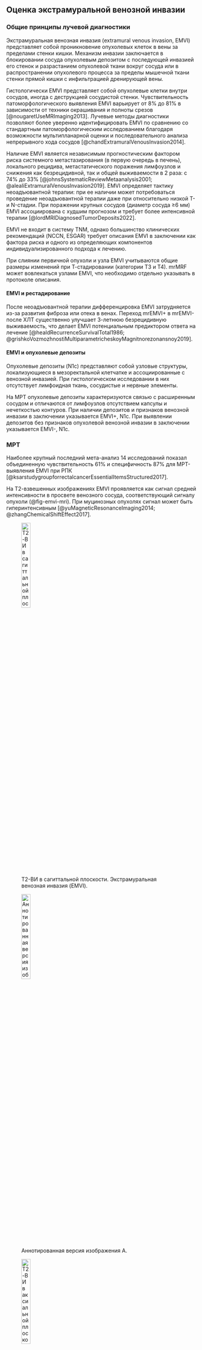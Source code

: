 ## Оценка экстрамуральной венозной инвазии

### Общие принципы лучевой диагностики

Экстрамуральная венозная инвазия (extramural venous invasion, EMVI) представляет собой проникновение опухолевых клеток в вены за пределами стенки кишки. Механизм инвазии заключается в блокировании сосуда опухолевым депозитом с последующей инвазией его стенок и разрастанием опухолевой ткани вокруг сосуда или в распространении опухолевого процесса за пределы мышечной ткани стенки прямой кишки с инфильтрацией дренирующей вены.

Гистологически EMVI представляет собой опухолевые клетки внутри сосудов, иногда с деструкцией сосудистой стенки. Чувствительность патоморфологического выявления EMVI варьирует от 8% до 81% в зависимости от техники окрашивания и полноты срезов [@nougaretUseMRImaging2013]. Лучевые методы диагностики позволяют более уверенно идентифицировать EMVI по сравнению со стандартным патоморфологическим исследованием благодаря возможности мультипланарной оценки и последовательного анализа непрерывного хода сосудов [@chandExtramuralVenousInvasion2014].

Наличие EMVI является независимым прогностическим фактором риска системного метастазирования (в первую очередь в печень), локального рецидива, метастатического поражения лимфоузлов и снижения как безрецидивной, так и общей выживаемости в 2 раза: с 74% до 33% [@johnsSystematicReviewMetaanalysis2001; @alealiExtramuralVenousInvasion2019]. EMVI определяет тактику неоадъювантной терапии: при ее наличии может потребоваться проведение неоадъювантной терапии даже при относительно низкой T- и N-стадии. При поражении крупных сосудов (диаметр сосуда ≥6 мм) EMVI ассоциирована с худшим прогнозом и требует более интенсивной терапии [@lordMRIDiagnosedTumorDeposits2022].

EMVI не входит в систему TNM, однако большинство клинических рекомендаций (NCCN, ESGAR) требует описания EMVI в заключении как фактора риска и одного из определяющих компонентов индивидуализированного подхода к лечению.

При слиянии первичной опухоли и узла EMVI учитываются общие размеры изменений при Т-стадировании (категории Т3 и Т4). mrMRF может вовлекаться узлами EMVI, что необходимо отдельно указывать в протоколе описания.

#### EMVI и рестадирование

После неоадъювантной терапии дифференцировка EMVI затрудняется из-за развития фиброза или отека в венах. Переход mrEMVI+ в mrEMVI- после ХЛТ существенно улучшает 3-летнюю безрецидивную выживаемость, что делает EMVI потенциальным предиктором ответа на лечение [@healdRecurrenceSurvivalTotal1986; @grishkoVozmozhnostiMultiparametricheskoyMagnitnorezonansnoy2019].

#### EMVI и опухолевые депозиты

Опухолевые депозиты (N1c) представляют собой узловые структуры, локализующиеся в мезоректальной клетчатке и ассоциированные с венозной инвазией. При гистологическом исследовании в них отсутствует лимфоидная ткань, сосудистые и нервные элементы.

На МРТ опухолевые депозиты характеризуются связью с расширенным сосудом и отличаются от лимфоузлов отсутствием капсулы и нечеткостью контуров. При наличии депозитов и признаков венозной инвазии в заключении указывается EMVI+, N1c. При выявлении депозитов без признаков опухолевой венозной инвазии в заключении указывается EMVI-, N1c.

### МРТ

Наиболее крупный последний мета-анализ 14 исследований показал объединенную чувствительность 61% и специфичность 87% для МРТ-выявления EMVI при РПК [@ksarstudygroupforrectalcancerEssentialItemsStructured2017].

На Т2-взвешенных изображениях EMVI проявляется как сигнал средней интенсивности в просвете венозного сосуда, соответствующий сигналу опухоли (@fig-emvi-mri). При муцинозных опухолях сигнал может быть гиперинтенсивным [@yuMagneticResonanceImaging2014; @zhangChemicalShiftEffect2017].

:::{#fig-emvi-mri}

![Т2-ВИ в сагиттальной плоскости. Экстрамуральная венозная инвазия (EMVI).](/img/staging/emvi/image52.png){#fig-emvi-mri-1 width=24%}

![Аннотированная версия изображения А.](/img/staging/emvi/image52_annotated.png){#fig-emvi-mri-2 width=24%}

![Т2-ВИ в аксиальной плоскости. Экстрамуральная венозная инвазия (EMVI).](/img/staging/emvi/image9.png){#fig-emvi-mri-3 width=24%}

![Аннотированная версия изображения В.](/img/staging/emvi/image9_annotated.png){#fig-emvi-mri-4 width=24%}

![Макропрепарат послеоперационного материала. Тромбированный сосуд, окруженный опухолью.](/img/staging/emvi/image33.png){#fig-emvi-mri-5 width=32%}

Экстрамуральная венозная инвазия при МРТ-исследовании. EMVI является важным прогностическим фактором системного метастазирования и локального рецидива. **А** - Т2-ВИ в сагиттальной плоскости: в структуре опухоли четко прослеживается гипоинтенсивная среднеампулярная вена с расширением просвета и опухолевым сигналом внутри сосуда; **Б** - аннотированная версия изображения А: красные пунктирные линии - области экстрамуральной венозной инвазии, желтые пунктирные линии - сосудистые структуры; **В** - Т2-ВИ в аксиальной плоскости: венозная инвазия с нарушением контуров сосуда и экстравазальным распространением; **Г** - аннотированная версия изображения В: красные пунктирные линии - области экстрамуральной венозной инвазии, желтые пунктирные линии - сосудистые структуры; **Д** - макропрепарат послеоперационного материала: сосуд с тромбированным содержимым, окруженный опухолевой тканью.
:::

Ключевые МР-признаки EMVI на Т2-ВИ:

- расширение просвета сосуда;
- наличие промежуточного МР-сигнала от опухоли внутри сосуда;
- нарушение гладкости или прерывистость стенки сосуда;
- экстравазальное распространение опухоли из сосуда в клетчатку;
- связь с основной опухолью или опухолевыми депозитами.

Сосуды диаметром менее 3 мм не подлежат надежной оценке на предмет EMVI.

На постконтрастных изображениях EMVI проявляется как слабо- или гиперваскуляризированный внутрипросветный дефект сосуда либо как узловая структура неправильной формы, расширяющая вену. При первичной диагностике различия между МРТ с контрастированием и без него ограничены [@johnsSystematicReviewMetaanalysis2001]. Контрастирование повышает уверенность интерпретации после ХЛТ, когда структура опухоли становится менее однородной из-за фиброза.

На DWI EMVI характеризуется повышенным МР-сигналом с признаками ограничения диффузии на ADC-картах. Диффузионно-взвешенные изображения улучшают выявление EMVI в мелких сосудах диаметром 3-4 мм за счет визуализации ограничения диффузии в тромбированных венах [@yuValueDiffusionKurtosis2017]. Данная последовательность помогает дифференцировать извитой сосуд от истинного расширения просвета опухолевой тканью.


### КТ

Чувствительность КТ в оценке экстрамуральной венозной инвазии (EMVI) колеблется от 32,7% до 85%, при специфичности от 89,7% до 97% [@bompouComparativeEvaluationCT2024, @kimDiagnosticPerformanceMRI2019].

КТ-признаки EMVI включают расширение сосуда с наличием ткани опухолевой плотности или змеевидное распространение опухоли в периколическую жировую клетчатку с вовлечением сосудистых структур и нарушением контуров сосудов (@fig-emvi-ct) [@bompouComparativeEvaluationCT2024, @chandExtramuralVenousInvasion2014].

Тракция сосудов и воспалительные изменения вокруг опухоли приводят к ложноположительной диагностике EMVI в 15-20% случаев [@chandExtramuralVenousInvasion2014]. Тромбоз без опухолевой инвазии и измененная гемодинамика при местном воспалении также имитируют EMVI [@smithPrognosticSignificanceMagnetic2008]. Микроскопические метастазы размером менее 3 мм остаются невидимыми при КТ, что обусловливает ложноотрицательные результаты.

:::{#fig-emvi-ct}

![Экстрамуральная венозная инвазия (EMVI) на КТ. Серпигинозное распространение опухоли в мезоректальную клетчатку.](/img/staging/emvi/image11.png){#fig-emvi-ct-1 width=24%}

![Аннотированная версия изображения А.](/img/staging/emvi/image11_annotated.png){#fig-emvi-ct-2 width=24%}

![Экстрамуральная венозная инвазия (EMVI) на КТ. Серпигинозное распространение опухоли в мезоректальную клетчатку.](/img/staging/emvi/image57.png){#fig-emvi-ct-3 width=24%}

![Аннотированная версия изображения В.](/img/staging/emvi/image57_annotated.png){#fig-emvi-ct-4 width=24%}

Экстрамуральная венозная инвазия при КТ-исследовании. EMVI характеризуется серпигинозным распространением опухоли в МК с вовлечением сосудистых структур и нарушением их контуров. **А** - аксиальная КТ с контрастированием: расширение сосуда с наличием ткани опухолевой плотности и змеевидное распространение в периколическую жировую клетчатку; **Б** - аннотированная версия изображения А: красные пунктирные линии - области экстрамуральной венозной инвазии; **В** - аксиальная КТ с контрастированием: распространение опухоли в околососудистые ткани с нарушением контуров сосудов; **Г** - аннотированная версия изображения В: красные пунктирные линии - области экстрамуральной венозной инвазии; МК - мезоректальная клетчатка.
:::

